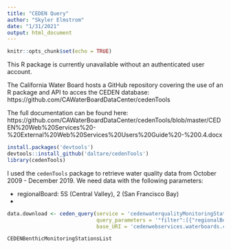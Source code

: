 ```yaml
---
title: "CEDEN Query"
author: "Skyler Elmstrom"
date: "1/31/2021"
output: html_document
---
```


```r
knitr::opts_chunk$set(echo = TRUE)
```

This R package is currently unavailable without an authenticated user account.

The California Water Board hosts a GitHub repository covering the use of an R package and API to acces the CEDEN database:
https://github.com/CAWaterBoardDataCenter/cedenTools

The full documentation can be found here:
https://github.com/CAWaterBoardDataCenter/cedenTools/blob/master/CEDEN%20Web%20Services%20-%20External%20Web%20Services%20Users%20Guide%20-%200.4.docx

```r
install.packages('devtools')
devtools::install_github('daltare/cedenTools')
library(cedenTools)
```

I used the `cedenTools` package to retrieve water quality data from October 2009 - December 2019. We need data with the following parameters:

*  regionalBoard: 5S (Central Valley), 2 (San Francisco Bay)
*  

```r
data.download <- ceden_query(service = 'cedenwaterqualityMonitoringStationsList',
                             query_parameters = '"filter":[{"regionalBoard":"5S","sampleDateMin":"10/1/2009","sampleDateMax":"12/31/2019"}]',
                             base_URI = 'cedenwebservices.waterboards.ca.gov')

CEDENBenthicMonitoringStationsList
```

